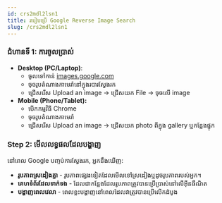 ```yaml
---
id: crs2mdl2lsn1
title: របៀបប្រើ Google Reverse Image Search
slug: /crs2mdl2lsn1
---
```



### ជំហានទី 1: ការចូលប្រាស់

- **Desktop (PC/Laptop)**:
    - ចូលទៅកាន់ [images.google.com](https://images.google.com/)
    - ចុចរូបតំណាងកាមេរ៉ានៅក្នុងរបារស្វែងរក
    - ជ្រើសរើស Upload an image → ជ្រើសយក File → ចុចលើ image
- **Mobile (Phone/Tablet):**
    - បើកកម្មវិធី Chrome
    - ចុចរូបតំណាងកាមេរ៉ា
    - ជ្រើសរើស Upload an image → ជ្រើសយក photo ពីក្នុង gallery ឬកន្លែងផ្ទុក

### Step 2: មើលលទ្ធផលដែលបង្ហាញ

នៅពេល Google បញ្ចប់ការស្វែងរក, អ្នកនឹងឃើញ:
- **រូបភាពស្រដៀងគ្នា** - រូបភាពផ្សេងទៀតដែលមើលទៅស្រដៀងឬដូចរូបភាពរបស់អ្នក។
- **គេហទំព័រដែលទាក់ទង** - ដែលជាកន្លែងដែលរូបភាពត្រូវបានប្រើប្រាស់នៅលើអ៊ីនធឺណិត
- **បង្ហាញពេលវេលា** - ពេលខ្លះបង្ហាញនៅពេលដែលវាត្រូវបានប្រើលើកដំបូង

<YouTube videoId="yth2TUReFDg" title="របៀបប្រើ Google Reverse Image Search" />